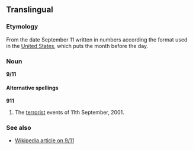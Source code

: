 ==Translingual==
===Etymology===
From the date September 11 written in numbers according the format used in the [[United States]], which puts the month before the day.

===Noun===
'''9/11'''

====Alternative spellings====
'''911'''

#The [[terrorist]] events of 11th September, 2001.

===See also===
*[[w:September 11, 2001 attacks|Wikipedia article on 9/11]]